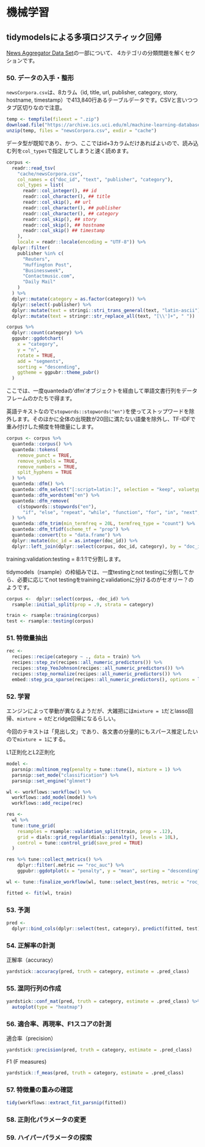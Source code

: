 # 機械学習

## tidymodelsによる多項ロジスティック回帰

[News Aggregator Data Set](https://archive.ics.uci.edu/ml/datasets/News+Aggregator)の一部について、
4カテゴリの分類問題を解くセクションです。

### 50. データの入手・整形

`newsCorpora.csv`は、8カラム（id, title, url, publisher, category, story, hostname, timestamp）で413,840行あるテーブルデータです。CSVと言いつつタブ区切りなので注意。

```r
temp <- tempfile(fileext = ".zip")
download.file("https://archive.ics.uci.edu/ml/machine-learning-databases/00359/NewsAggregatorDataset.zip", temp, quiet = TRUE)
unzip(temp, files = "newsCorpora.csv", exdir = "cache")
```

データ型が既知であり、かつ、ここではid+3カラムだけあればよいので、読み込む列を`col_types`で指定してしまうと速く読めます。

```r
corpus <-
  readr::read_tsv(
    "cache/newsCorpora.csv",
    col_names = c("doc_id", "text", "publisher", "category"),
    col_types = list(
      readr::col_integer(), ## id
      readr::col_character(), ## title
      readr::col_skip(), ## url
      readr::col_character(), ## publisher
      readr::col_character(), ## category
      readr::col_skip(), ## story
      readr::col_skip(), ## hostname
      readr::col_skip() ## timestamp
    ),
    locale = readr::locale(encoding = "UTF-8")) %>%
  dplyr::filter(
    publisher %in% c(
      "Reuters",
      "Huffington Post",
      "Businessweek",
      "Contactmusic.com",
      "Daily Mail"
    )
  ) %>%
  dplyr::mutate(category = as.factor(category)) %>%
  dplyr::select(-publisher) %>%
  dplyr::mutate(text = stringi::stri_trans_general(text, "latin-ascii")) %>%
  dplyr::mutate(text = stringr::str_replace_all(text, "[\\']+", " "))
```

```r
corpus %>% 
  dplyr::count(category) %>% 
  ggpubr::ggdotchart(
    x = "category",
    y = "n",
    rotate = TRUE,
    add = "segments",
    sorting = "descending",
    ggtheme = ggpubr::theme_pubr()
  )
```

ここでは、一度quantedaの'dfm'オブジェクトを経由して単語文書行列をデータフレームのかたちで得ます。

英語テキストなので`stopwords::stopwords("en")`を使ってストップワードを除外します。そのほかに全体の出現数が20回に満たない語彙を除外し、TF-IDFで重み付けした頻度を特徴量にします。

```r
corpus <- corpus %>% 
  quanteda::corpus() %>% 
  quanteda::tokens(
    remove_punct = TRUE,
    remove_symbols = TRUE,
    remove_numbers = TRUE,
    split_hyphens = TRUE
  ) %>% 
  quanteda::dfm() %>%
  quanteda::dfm_select("[:script=latin:]", selection = "keep", valuetype = "regex") %>% 
  quanteda::dfm_wordstem("en") %>% 
  quanteda::dfm_remove(
    c(stopwords::stopwords("en"),
      "if", "else", "repeat", "while", "function", "for", "in", "next", "break")
  ) %>%
  quanteda::dfm_trim(min_termfreq = 20L, termfreq_type = "count") %>%
  quanteda::dfm_tfidf(scheme_tf = "prop") %>%
  quanteda::convert(to = "data.frame") %>%
  dplyr::mutate(doc_id = as.integer(doc_id)) %>%
  dplyr::left_join(dplyr::select(corpus, doc_id, category), by = "doc_id")
```

training:validation:testing = 8:1:1で分割します。

tidymodels（rsample）の枠組みでは、一度testingとnot testingに分割してから、必要に応じてnot testingをtrainingとvalidationに分けるのがセオリー？のようです。

```r
corpus <-  dplyr::select(corpus, -doc_id) %>%
  rsample::initial_split(prop = .9, strata = category)

train <- rsample::training(corpus)
test <- rsample::testing(corpus)
```

### 51. 特徴量抽出


```r
rec <-
  recipes::recipe(category ~ ., data = train) %>%
  recipes::step_zv(recipes::all_numeric_predictors()) %>% 
  recipes::step_YeoJohnson(recipes::all_numeric_predictors()) %>% 
  recipes::step_normalize(recipes::all_numeric_predictors()) %>% 
  embed::step_pca_sparse(recipes::all_numeric_predictors(), options = list(center = FALSE), num_comp = 10, predictor_prop = 2/3)
```

### 52. 学習

エンジンによって挙動が異なるようだが、大雑把には`mixture = 1`だとlasso回帰、`mixture = 0`だとridge回帰になるらしい。

今回のテキストは「見出し文」であり、各文書の分量的にもスパース推定したいので`mixture = 1`にする。

L1正則化とL2正則化


```r
model <-
  parsnip::multinom_reg(penalty = tune::tune(), mixture = 1) %>%
  parsnip::set_mode("classification") %>% 
  parsnip::set_engine("glmnet")
```

```r
wl <- workflows::workflow() %>%
  workflows::add_model(model) %>% 
  workflows::add_recipe(rec)
```

```r
res <-
  wl %>% 
  tune::tune_grid(
    resamples = rsample::validation_split(train, prop = .12),
    grid = dials::grid_regular(dials::penalty(), levels = 10L),
    control = tune::control_grid(save_pred = TRUE)
  )
```


```r
res %>% tune::collect_metrics() %>% 
    dplyr::filter(.metric == "roc_auc") %>% 
    ggpubr::ggdotplot(x = "penalty", y = "mean", sorting = "descending")
```

```r
wl <- tune::finalize_workflow(wl, tune::select_best(res, metric = "roc_auc"))
```

```r
fitted <- fit(wl, train)
```

### 53. 予測

```r
pred <-
  dplyr::bind_cols(dplyr::select(test, category), predict(fitted, test))
```

### 54. 正解率の計測

正解率（accuracy）

```r
yardstick::accuracy(pred, truth = category, estimate = .pred_class)
```

### 55. 混同行列の作成

```r
yardstick::conf_mat(pred, truth = category, estimate = .pred_class) %>% 
  autoplot(type = "heatmap")
```

### 56. 適合率、再現率、F1スコアの計測

適合率（precision）

```r
yardstick::precision(pred, truth = category, estimate = .pred_class)
```

F1 (F measures)

```r
yardstick::f_meas(pred, truth = category, estimate = .pred_class)
```


### 57. 特徴量の重みの確認

```r
tidy(workflows::extract_fit_parsnip(fitted))
```

### 58. 正則化パラメータの変更


### 59. ハイパーパラメータの探索
